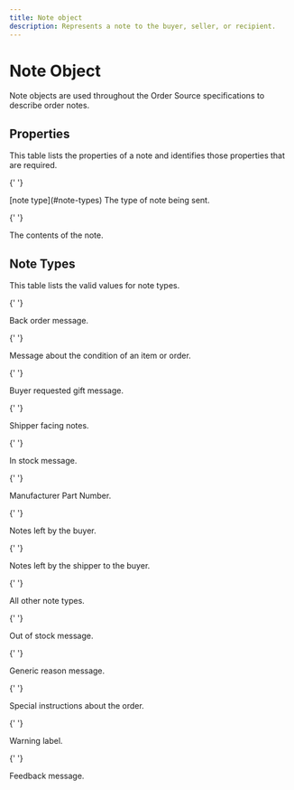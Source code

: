 ```yaml
---
title: Note object
description: Represents a note to the buyer, seller, or recipient.
---
```


# Note Object

Note objects are used throughout the Order Source specifications to describe order notes.

## Properties

This table lists the properties of a note and identifies those properties that are required.

<Reference>

{' '}

<Field name="type" type="string" required={true} nullable={false}>
  <Type>[note type](#note-types)</Type>
  <Description>The type of note being sent.</Description>
</Field>

{' '}

<Field name="text" type="string" required={true} nullable={false}>
  <Description>The contents of the note.</Description>
</Field>

</Reference>

## Note Types

This table lists the valid values for note types.

<Reference>

{' '}

<Field name="BackOrderMessage">
  <Description>Back order message.</Description>
</Field>

{' '}

<Field name="ConditionNote">
  <Description>Message about the condition of an item or order.</Description>
</Field>

{' '}

<Field name="GiftMessage">
  <Description>Buyer requested gift message.</Description>
</Field>

{' '}

<Field name="InternalNotes">
  <Description>Shipper facing notes.</Description>
</Field>

{' '}

<Field name="InStockMessage">
  <Description>In stock message.</Description>
</Field>

{' '}

<Field name="MPN">
  <Description>Manufacturer Part Number.</Description>
</Field>

{' '}

<Field name="NotesFromBuyer">
  <Description>Notes left by the buyer.</Description>
</Field>

{' '}

<Field name="NotesToBuyer">
  <Description>Notes left by the shipper to the buyer.</Description>
</Field>

{' '}

<Field name="Other">
  <Description>All other note types.</Description>
</Field>

{' '}

<Field name="OutOfStockMessage">
  <Description>Out of stock message.</Description>
</Field>

{' '}

<Field name="Reason">
  <Description>Generic reason message.</Description>
</Field>

{' '}

<Field name="SpecialInstructions">
  <Description>Special instructions about the order.</Description>
</Field>

{' '}

<Field name="WarningLabel">
  <Description>Warning label.</Description>
</Field>

{' '}

<Field name="FeedbackMessage">
  <Description>Feedback message.</Description>
</Field>

</Reference>
